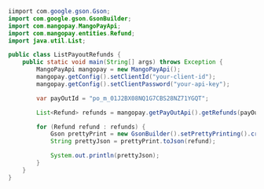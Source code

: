 ```java Java
iimport com.google.gson.Gson;
import com.google.gson.GsonBuilder;
import com.mangopay.MangoPayApi;
import com.mangopay.entities.Refund;
import java.util.List;

public class ListPayoutRefunds {
    public static void main(String[] args) throws Exception {
        MangoPayApi mangopay = new MangoPayApi();
        mangopay.getConfig().setClientId("your-client-id");
        mangopay.getConfig().setClientPassword("your-api-key");

        var payOutId = "po_m_01J2BX08NQ1G7CBS28NZ71YGQT";

        List<Refund> refunds = mangopay.getPayOutApi().getRefunds(payOutId);

        for (Refund refund : refunds) {
            Gson prettyPrint = new GsonBuilder().setPrettyPrinting().create();
            String prettyJson = prettyPrint.toJson(refund);

            System.out.println(prettyJson);
        }
    }
}
```